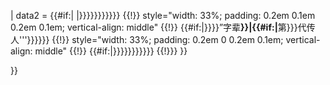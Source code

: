 {{Infobox
| child       = yes
| decat       = yes <!-- remove from template:infobox tracking categories -->

| headerstyle = background-color:#efefef;

| header1     = {{hide in print|1={{#if:{{{advisors|}}}{{{advisor|}}}{{{師承|}}}{{{师承|}}}{{{generation|}}}{{{世代|}}}{{{seniority|}}}{{{輩分|}}}{{{辈分|}}}{{{students|}}}{{{student|}}}{{{徒弟|}}}{{{弟子|}}}|[[相声演员师承关系|师承关系]]}}}}

| data2       = {{#if:{{{advisors|}}}{{{advisor|}}}{{{師承|}}}{{{师承|}}}{{{generation|}}}{{{世代|}}}{{{seniority|}}}{{{輩分|}}}{{{辈分|}}}{{{students|}}}{{{student|}}}{{{徒弟|}}}{{{弟子|}}}|<span></span>
{{{!}} style="width:100%; background: transparent; text-align: center; font-size: 9pt; line-height: 1.4em; vertical-align: middle"
{{!}} style="width: 33%; padding: 0.2em 0.1em 0.2em 0; vertical-align: middle" {{!}} {{#if:{{{advisors|}}}{{{advisor|}}}{{{師承|}}}{{{师承|}}}|{{br separated entries|←&nbsp;'''从师'''|{{{advisors|{{{advisor|{{{師承|{{{师承|}}}}}}}}}}}}}}}}
{{!}} style="width: 33%; padding: 0.2em 0.1em 0.2em 0.1em; vertical-align: middle" {{!}} {{#if:{{{generation|}}}{{{世代|}}}{{{seniority|}}}{{{輩分|}}}{{{辈分|}}}|{{br separated entries|{{#if:{{{seniority|}}}{{{輩分|}}}{{{辈分|}}}|'''“{{{seniority|{{{輩分|{{{辈分|}}}}}}}}}”字辈'''}}|{{#if:{{{generation|}}}{{{世代|}}}|'''第{{{generation|{{{世代|}}}}}}代传人'''}}}}}}
{{!}} style="width: 33%; padding: 0.2em 0 0.2em 0.1em; vertical-align: middle" {{!}} {{#if:{{{students|}}}{{{student|}}}{{{徒弟|}}}{{{弟子|}}}|{{br separated entries|'''收徒'''&nbsp;→|{{{students|{{{student|{{{徒弟|{{{弟子|}}}}}}}}}}}}}}}}
{{!}}}
}}

}}<noinclude>
{{Documentation}}
</noinclude>